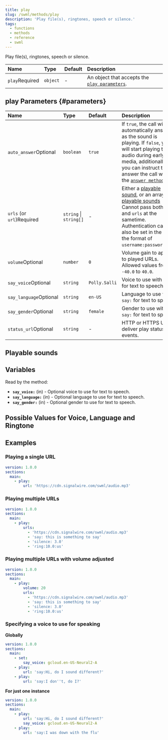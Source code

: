 ```yaml
---
title: play
slug: /swml/methods/play
description: 'Play file(s), ringtones, speech or silence.'
tags:
  - functions
  - methods
  - reference
  - swml
---
```


[answer-method]: /swml/methods/answer


Play file(s), ringtones, speech or silence.

| Name                                                 | Type     | Default | Description                                                  |
|:-----------------------------------------------------|:---------|:--------|:-------------------------------------------------------------|
| `play`<span className="required-arg">Required</span> | `object` | -       | An object that accepts the [`play parameters`](#parameters). |


## **play Parameters** {#parameters}

| Name                                                            | Type                   | Default       | Description                                                                                                                                                                                                                                |
|:----------------------------------------------------------------|:-----------------------|:--------------|:-------------------------------------------------------------------------------------------------------------------------------------------------------------------------------------------------------------------------------------------|
| `auto_answer`<span className="optional-arg">Optional</span>      | `boolean`              | `true`       | If `true`, the call will automatically answer as the sound is playing. If `false`, you will start playing the audio during early media, additionally, you can instruct to answer the call with the [`answer method`][answer-method].                                                                                                                                                              |
| `urls` (or `url`)<span className="required-arg">Required</span> | `string` \| `string[]` | -             | Either a [playable sound](#playable-sounds), or an array of [playable sounds](#playable-sounds)<br/>Cannot pass both `url` and `urls` at the sametime. Authentication can also be set in the url in the format of `username:password@url`. |
| `volume`<span className="optional-arg">Optional</span>          | `number`               | `0`           | Volume gain to apply to played URLs. Allowed values from `-40.0` to `40.0`.                                                                                                                                                                |
| `say_voice`<span className="optional-arg">Optional</span>       | `string`               | `Polly.Salli` | Voice to use with `say:` for text to speech.                                                                                                                                                                                               |
| `say_language`<span className="optional-arg">Optional</span>    | `string`               | `en-US`       | Language to use with `say:` for text to speech.                                                                                                                                                                                            |
| `say_gender`<span className="optional-arg">Optional</span>      | `string`               | `female`      | Gender to use with `say:` for text to speech.                                                                                                                                                                                              |
| `status_url`<span className="optional-arg">Optional</span>     | `string`               | -             | HTTP or HTTPS URL to deliver play status events.                                                                                                                                                                                        |

## **Playable sounds**

<PlayableSounds />

## **Variables**

Read by the method:

- **`say_voice:`** (in) - Optional voice to use for text to speech.
- **`say_language:`** (in) - Optional language to use for text to speech.
- **`say_gender:`** (in) - Optional gender to use for text to speech.

## **Possible Values for Voice, Language and Ringtone**


<VoiceTable />

## **Examples**

### Playing a single URL

```yaml andJson
version: 1.0.0
sections:
  main:
    - play:
        url: 'https://cdn.signalwire.com/swml/audio.mp3'
```


### Playing multiple URLs

```yaml andJson
version: 1.0.0
sections:
  main:
    - play:
        urls:
          - 'https://cdn.signalwire.com/swml/audio.mp3'
          - 'say: this is something to say'
          - 'silence: 3.0'
          - 'ring:10.0:us'
```

### Playing multiple URLs with volume adjusted

```yaml andJson
version: 1.0.0
sections:
  main:
    - play:
        volume: 20
        urls:
          - 'https://cdn.signalwire.com/swml/audio.mp3'
          - 'say: this is something to say'
          - 'silence: 3.0'
          - 'ring:10.0:us'
```

### Specifying a voice to use for speaking

**Globally**

```yaml andJson
version: 1.0.0
sections:
  main:
    - set:
        say_voice: gcloud.en-US-Neural2-A
    - play:
        url: 'say:Hi, do I sound different?'
    - play:
        url: 'say:I don''t, do I?'
```

**For just one instance**

```yaml andJson
version: 1.0.0
sections:
  main:
    - play:
        url: 'say:Hi, do I sound different?'
        say_voice: gcloud.en-US-Neural2-A
    - play:
        url: 'say:I was down with the flu'
```
